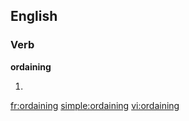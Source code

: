 ==English==

===Verb===
'''ordaining'''

# {{present participle of|[[ordain]]}}

[[fr:ordaining]]
[[simple:ordaining]]
[[vi:ordaining]]